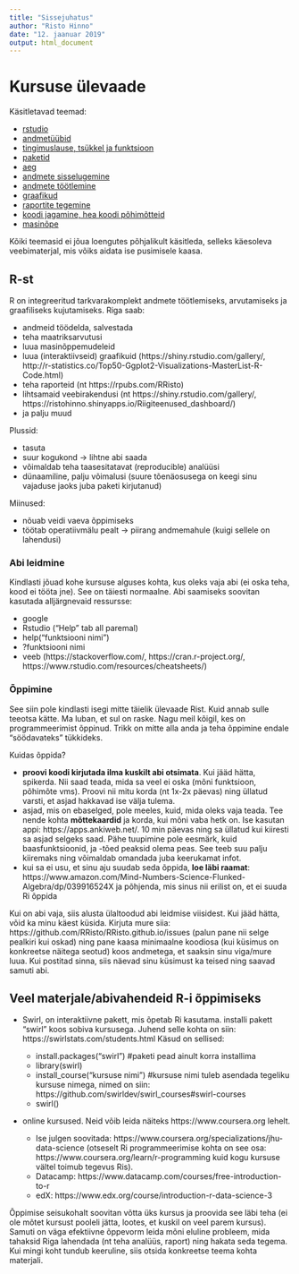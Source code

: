 ```yaml
---
title: "Sissejuhatus"
author: "Risto Hinno"
date: "12. jaanuar 2019"
output: html_document
---
```

# Kursuse ülevaade

Käsitletavad teemad:

 - [rstudio](0.0_rstudio)
 - [andmetüübid](1.1_andmet%C3%BC%C3%BCbid)
 - [tingimuslause, tsükkel ja funktsioon](1.2_tingimuslause_tsykkel)
 - [paketid](1.3_paketid)
 - [aeg](1.4_aeg)
 - [andmete sisselugemine](2.1_andmete_lugemine)
 - [andmete töötlemine](2.2_andmete_tootlemine)
 - [graafikud](3.1_graafikud)
 - [raportite tegemine](3.2_raportid)
 - [koodi jagamine, hea koodi põhimõtteid](4.0_kood)
 - [masinõpe](5.0_masinope)
 
Kõiki teemasid ei jõua loengutes põhjalikult käsitleda, selleks käesoleva veebimaterjal, mis võiks aidata ise pusimisele kaasa.

## R-st

R on integreeritud tarkvarakomplekt andmete töötlemiseks, arvutamiseks ja graafiliseks kujutamiseks.
Riga saab:

  - andmeid töödelda, salvestada
  - teha maatriksarvutusi
  - luua masinõppemudeleid
  - luua (interaktiivseid) graafikuid (https://shiny.rstudio.com/gallery/,
  http://r-statistics.co/Top50-Ggplot2-Visualizations-MasterList-R-Code.html)
  - teha raporteid (nt https://rpubs.com/RRisto)
  - lihtsamaid veebirakendusi (nt https://shiny.rstudio.com/gallery/,
  https://ristohinno.shinyapps.io/Riigiteenused_dashboard/)
  - ja palju muud
      
Plussid:

  - tasuta
  - suur kogukond -> lihtne abi saada
  - võimaldab teha taasesitatavat (reproducible) analüüsi 
  - dünaamiline, palju võimalusi (suure tõenäosusega on keegi sinu vajaduse jaoks juba paketi kirjutanud)
    
Miinused:

  - nõuab veidi vaeva õppimiseks
  - töötab operatiivmälu pealt -> piirang andmemahule (kuigi sellele on lahendusi)
    

### Abi leidmine

Kindlasti jõuad kohe kursuse alguses kohta, kus oleks vaja abi (ei oska teha, kood ei tööta jne). See on täiesti normaalne. Abi saamiseks soovitan kasutada alljärgnevaid ressursse:

 - google
 - Rstudio ("Help" tab all paremal)
 - help("funktsiooni nimi")
 - ?funktsiooni nimi
 - veeb (https://stackoverflow.com/, https://cran.r-project.org/, https://www.rstudio.com/resources/cheatsheets/)
 
### Õppimine

See siin pole kindlasti isegi mitte täielik ülevaade Rist. Kuid annab sulle teeotsa kätte. Ma luban, et sul on raske. Nagu meil kõigil, kes on programmeerimist õppinud. Trikk on mitte alla anda ja teha õppimine endale "söödavateks" tükkideks. 

Kuidas õppida?

- __proovi koodi kirjutada ilma kuskilt abi otsimata__. Kui jääd hätta, spikerda. Nii saad teada, mida sa veel ei oska (mõni funktsioon, põhimõte vms). Proovi nii mitu korda (nt 1x-2x päevas) ning üllatud varsti, et asjad hakkavad ise välja tulema.
- asjad, mis on ebaselged, pole meeles, kuid, mida oleks vaja teada. Tee nende kohta __mõttekaardid__ ja korda, kui mõni vaba hetk on. Ise kasutan appi: https://apps.ankiweb.net/. 10 min päevas ning sa üllatud kui kiiresti sa asjad selgeks saad. Pähe tuupimine pole eesmärk, kuid baasfunktsioonid, ja -tõed peaksid olema peas. See teeb suu palju kiiremaks ning võimaldab omandada juba keerukamat infot.
- kui sa ei usu, et sinu aju suudab seda õppida, __loe läbi raamat__: https://www.amazon.com/Mind-Numbers-Science-Flunked-Algebra/dp/039916524X ja põhjenda, mis sinus nii erilist on, et ei suuda Ri õppida

Kui on abi vaja, siis alusta ülaltoodud abi leidmise viisidest. Kui jääd hätta, võid ka minu käest küsida. Kirjuta mure siia: https://github.com/RRisto/RRisto.github.io/issues (palun pane nii selge pealkiri kui oskad) ning pane kaasa minimaalne koodiosa (kui küsimus on konkreetse näitega seotud) koos andmetega, et saaksin sinu viga/mure luua. Kui postitad sinna, siis näevad sinu küsimust ka teised ning saavad samuti abi.


## Veel materjale/abivahendeid R-i õppimiseks

- Swirl, on interaktiivne pakett, mis õpetab Ri kasutama. installi pakett "swirl" koos sobiva kursusega. Juhend selle kohta on siin: https://swirlstats.com/students.html Käsud on sellised:

    - install.packages("swirl") #paketi pead ainult korra installima
    - library(swirl)
    - install_course("kursuse nimi") #kursuse nimi tuleb asendada tegeliku kursuse nimega, nimed on siin: https://github.com/swirldev/swirl_courses#swirl-courses
    - swirl()
    
- online kursused. Neid võib leida näiteks https://www.coursera.org lehelt. 

    - Ise julgen soovitada: https://www.coursera.org/specializations/jhu-data-science (otseselt Ri programmeerimise kohta on see osa: https://www.coursera.org/learn/r-programming kuid kogu kursuse vältel toimub tegevus Ris).
    - Datacamp: https://www.datacamp.com/courses/free-introduction-to-r
    - edX: https://www.edx.org/course/introduction-r-data-science-3
    
Õppimise seisukohalt soovitan võtta üks kursus ja proovida see läbi teha (ei ole mõtet kursust pooleli jätta, lootes, et kuskil on veel parem kursus). Samuti on väga efektiivne õppevorm leida mõni eluline probleem, mida tahaksid Riga lahendada (nt teha analüüs, raport) ning hakata seda tegema. Kui mingi koht tundub keeruline, siis otsida konkreetse teema kohta materjali.


        